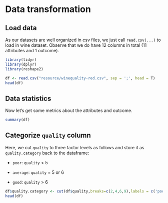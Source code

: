 # Data transformation

## Load data

As our datasets are well organized in csv files, we just call `read.csv(...)` to load in wine dataset. Observe that we do have 12 columns in total (11 attributes and 1 outcome). 

```r
library(tidyr)
library(dplyr)
library(reshape2)

df <- read.csv("resource/winequality-red.csv", sep = ';', head = T)
head(df)
```

## Data statistics
Now let's get some metrics about the attributes and outcome.
```r
summary(df)
```

## Categorize `quality` column
Here, we cut `quality` to three factor levels as follows and store it as `quality.category` back to the dataframe: 

- `poor`: `quality` <  5

- `average`: `quality` = 5 or 6 

- `good`: `quality` > 6

```r
df$quality.category <- cut(df$quality,breaks=c(2,4,6,9),labels = c('poor','average','good'))
head(df)
```

